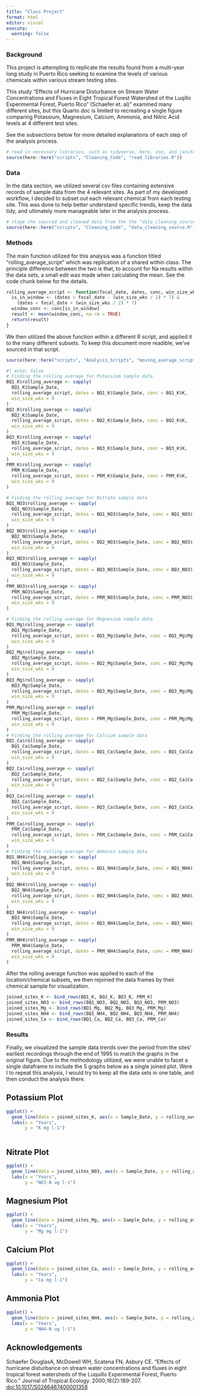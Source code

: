 ```yaml
---
title: "Class Project"
format: html
editor: visual
execute: 
  warning: false
---
```


### Background

This project is attempting to replicate the results found from a multi-year long study in Puerto Rico seeking to examine the levels of various chemicals within various stream testing sites.

This study "Effects of Hurricane Disturbance on Stream Water Concentrations and Fluxes in Eight Tropical Forest Watershed of the Luqillo Experimental Forest, Puerto Rico" (Schaefer et. al)" examined many different sites, but this Quarto doc is limited to recreating a single figure comparing Potassium, Magnesium, Calcium, Ammonia, and Nitric Acid levels at 4 different test sites.

See the subsections below for more detailed explanations of each step of the analysis process.

```r
# read in necessary libraries, such as tidyverse, here, zoo, and janitor
source(here::here("scripts", "Cleaning_Code", "read_libraries.R"))
```


### Data
In the data section, we utilized several csv files containing extensive records of sample data from the 4 relevant sites. As part of my developed workflow, I decided to subset out each relevant chemical from each testing site. This was done to help better understand specific trends, keep the data tidy, and ultimately more manageable later in the analysis process. 

```r
# stage the sourced and cleaned data from the the "data_cleaning_source.R" script. This contains the subsets of each testing site by chemical. This is done so that each set may 
source(here::here("scripts", "Cleaning_Code", "data_cleaning_source.R"))
```

### Methods
The main function utilized for this analysis was a function titled "rolling_average_script" which was replication of a shared within class. The principle difference between the two is that, to account for Na results within the data sets, a small edit was made when calculating the mean. See the code chunk below for the details.

```r

rolling_average_script <- function(focal_date, dates, conc, win_size_wks) {
  is_in_window <- (dates > focal_date - (win_size_wks / 2) * 7) &
    (dates < focal_date + (win_size_wks / 2) * 7)
  window_conc <- conc[is_in_window]
  result <- mean(window_conc, na.rm = TRUE)
  return(result)
}

```

We then utilized the above function within a different R script, and applied it to the many different subsets. To keep this document more readible, we've sourced in that script.

```r
source(here::here("scripts", "Analysis_Scripts", "moving_average_script.R"))
```


```r
#| echo: false
# Finding the rolling average for Potassium sample data
BQ1_K$rolling_average <- sapply(
  BQ1_K$Sample_Date,
  rolling_average_script, dates = BQ1_K$Sample_Date, conc = BQ1_K$K,
  win_size_wks = 9
)
BQ2_K$rolling_average <- sapply(
  BQ2_K$Sample_Date,
  rolling_average_script, dates = BQ2_K$Sample_Date, conc = BQ2_K$K,
  win_size_wks = 9
)
BQ3_K$rolling_average <- sapply(
  BQ3_K$Sample_Date,
  rolling_average_script, dates = BQ3_K$Sample_Date, conc = BQ3_K$K,
  win_size_wks = 9
)
PRM_K$rolling_average <- sapply(
  PRM_K$Sample_Date,
  rolling_average_script, dates = PRM_K$Sample_Date, conc = PRM_K$K,
  win_size_wks = 9
)

# Finding the rolling average for Nitrate sample data
BQ1_NO3$rolling_average <- sapply(
  BQ1_NO3$Sample_Date,
  rolling_average_script, dates = BQ1_NO3$Sample_Date, conc = BQ1_NO3$`NO3-N`,
  win_size_wks = 9
)
BQ2_NO3$rolling_average <- sapply(
  BQ2_NO3$Sample_Date,
  rolling_average_script, dates = BQ2_NO3$Sample_Date, conc = BQ2_NO3$`NO3-N`,
  win_size_wks = 9
)
BQ3_NO3$rolling_average <- sapply(
  BQ3_NO3$Sample_Date,
  rolling_average_script, dates = BQ3_NO3$Sample_Date, conc = BQ3_NO3$`NO3-N`,
  win_size_wks = 9
)
PRM_NO3$rolling_average <- sapply(
  PRM_NO3$Sample_Date,
  rolling_average_script, dates = PRM_NO3$Sample_Date, conc = PRM_NO3$`NO3-N`,
  win_size_wks = 9
)

# Finding the rolling average for Magnesium sample data
BQ1_Mg$rolling_average <- sapply(
  BQ1_Mg$Sample_Date,
  rolling_average_script, dates = BQ1_Mg$Sample_Date, conc = BQ1_Mg$Mg,
  win_size_wks = 9
)
BQ2_Mg$rolling_average <- sapply(
  BQ2_Mg$Sample_Date,
  rolling_average_script, dates = BQ2_Mg$Sample_Date, conc = BQ2_Mg$Mg,
  win_size_wks = 9
)
BQ3_Mg$rolling_average <- sapply(
  BQ3_Mg$Sample_Date,
  rolling_average_script, dates = BQ3_Mg$Sample_Date, conc = BQ3_Mg$Mg,
  win_size_wks = 9
)
PRM_Mg$rolling_average <- sapply(
  PRM_Mg$Sample_Date,
  rolling_average_script, dates = PRM_Mg$Sample_Date, conc = PRM_Mg$Mg,
  win_size_wks = 9
)
# Finding the rolling average for Calcium sample data
BQ1_Ca$rolling_average <- sapply(
  BQ1_Ca$Sample_Date,
  rolling_average_script, dates = BQ1_Ca$Sample_Date, conc = BQ1_Ca$Ca,
  win_size_wks = 9
)
BQ2_Ca$rolling_average <- sapply(
  BQ2_Ca$Sample_Date,
  rolling_average_script, dates = BQ2_Ca$Sample_Date, conc = BQ2_Ca$Ca,
  win_size_wks = 9
)
BQ3_Ca$rolling_average <- sapply(
  BQ3_Ca$Sample_Date,
  rolling_average_script, dates = BQ3_Ca$Sample_Date, conc = BQ3_Ca$Ca,
  win_size_wks = 9
)
PRM_Ca$rolling_average <- sapply(
  PRM_Ca$Sample_Date,
  rolling_average_script, dates = PRM_Ca$Sample_Date, conc = PRM_Ca$Ca,
  win_size_wks = 9
)
# Finding the rolling average for Ammonia sample data
BQ1_NH4$rolling_average <- sapply(
  BQ1_NH4$Sample_Date,
  rolling_average_script, dates = BQ1_NH4$Sample_Date, conc = BQ1_NH4$`NH4-N`,
  win_size_wks = 9
)
BQ2_NH4$rolling_average <- sapply(
  BQ2_NH4$Sample_Date,
  rolling_average_script, dates = BQ2_NH4$Sample_Date, conc = BQ2_NH4$`NH4-N`,
  win_size_wks = 9
)
BQ3_NH4$rolling_average <- sapply(
  BQ3_NH4$Sample_Date,
  rolling_average_script, dates = BQ3_NH4$Sample_Date, conc = BQ3_NH4$`NH4-N`,
  win_size_wks = 9
)
PRM_NH4$rolling_average <- sapply(
  PRM_NH4$Sample_Date,
  rolling_average_script, dates = PRM_NH4$Sample_Date, conc = PRM_NH4$`NH4-N`,
  win_size_wks = 9
)
```

After the rolling average function was applied to each of the location/chemical subsets, we then rejoined the data frames by their chemical sample for visualization.

```r
joined_sites_K <- bind_rows(BQ1_K, BQ2_K, BQ3_K, PRM_K)
joined_sites_NO3 <- bind_rows(BQ1_NO3, BQ2_NO3, BQ3_NO3, PRM_NO3)
joined_sites_Mg <- bind_rows(BQ1_Mg, BQ2_Mg, BQ3_Mg, PRM_Mg)
joined_sites_NH4 <- bind_rows(BQ1_NH4, BQ2_NH4, BQ3_NH4, PRM_NH4)
joined_sites_Ca <- bind_rows(BQ1_Ca, BQ2_Ca, BQ3_Ca, PRM_Ca)
```


### Results
Finally, we visualized the sample data trends over the period from the sites' earliest recordings through the end of 1995 to match the graphs in the original figure. Due to the methodology utilized, we were unable to facet a single dataframe to include the 5 graphs below as a single joined plot. Were  I to repeat this analysis, I would try to keep all the data sets in one table, and then conduct the analysis there. 


## Potassium Plot

```r
ggplot() +
  geom_line(data = joined_sites_K, aes(x = Sample_Date, y = rolling_average, colour = Sample_ID)) + 
  labs(x = "Years",
       y = "K mg l-1")
  

```

## Nitrate Plot

```r
ggplot() +
  geom_line(data = joined_sites_NO3, aes(x = Sample_Date, y = rolling_average, colour = Sample_ID)) + 
  labs(x = "Years",
       y = "NO3-N ug l-1")

```

## Magnesium Plot

```r
ggplot() +
  geom_line(data = joined_sites_Mg, aes(x = Sample_Date, y = rolling_average, colour = Sample_ID)) + 
  labs(x = "Years",
       y = "Mg mg l-1")
```

## Calcium Plot

```r
ggplot() +
  geom_line(data = joined_sites_Ca, aes(x = Sample_Date, y = rolling_average, colour = Sample_ID)) + 
  labs(x = "Years",
       y = "Ca mg l-1")
```

## Ammonia Plot

```r
ggplot() +
  geom_line(data = joined_sites_NH4, aes(x = Sample_Date, y = rolling_average, colour = Sample_ID)) + 
  labs(x = "Years",
       y = "NH4-N ug l-1")
```




## Acknowledgements

Schaefer DouglasA, McDowell WH, Scatena FN, Asbury CE. "Effects of hurricane disturbance on stream water concentrations and fluxes in eight tropical forest watersheds of the Luquillo Experimental Forest, Puerto Rico." Journal of Tropical Ecology. 2000;16(2):189-207. <doi:10.1017/S0266467400001358>